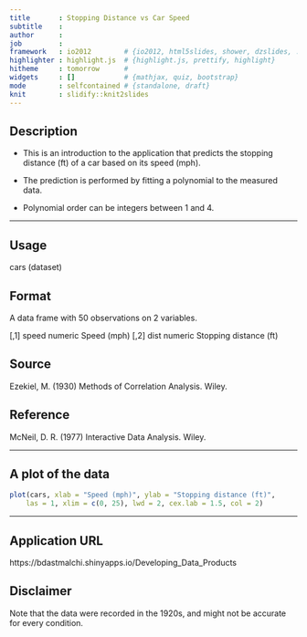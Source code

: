 ```yaml
---
title       : Stopping Distance vs Car Speed
subtitle    : 
author      : 
job         : 
framework   : io2012        # {io2012, html5slides, shower, dzslides, ...}
highlighter : highlight.js  # {highlight.js, prettify, highlight}
hitheme     : tomorrow      # 
widgets     : []            # {mathjax, quiz, bootstrap}
mode        : selfcontained # {standalone, draft}
knit        : slidify::knit2slides
---
```


## Description

- This is an introduction to the application that predicts the stopping distance (ft) of a car based on its speed (mph).

- The prediction is performed by fitting a polynomial to the measured data. 

- Polynomial order can be integers between 1 and 4.

---

## Usage
cars (dataset)

## Format
A data frame with 50 observations on 2 variables.

[,1]	speed	numeric	Speed (mph)
[,2]	dist	numeric	Stopping distance (ft)

## Source

 Ezekiel, M. (1930) Methods of Correlation Analysis. Wiley.

## Reference

 McNeil, D. R. (1977) Interactive Data Analysis. Wiley. 

---

## A plot of the data
```r
plot(cars, xlab = "Speed (mph)", ylab = "Stopping distance (ft)",
    las = 1, xlim = c(0, 25), lwd = 2, cex.lab = 1.5, col = 2)
```

---

## Application URL
https://bdastmalchi.shinyapps.io/Developing_Data_Products

## Disclaimer
Note that the data were recorded in the 1920s, and might not be accurate for every condition.



